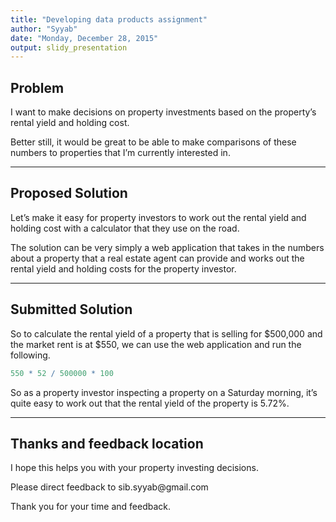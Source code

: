 ```yaml
---
title: "Developing data products assignment"
author: "Syyab"
date: "Monday, December 28, 2015"
output: slidy_presentation
---
```


## Problem

I want to make decisions on property investments based on the property's rental yield and holding cost. 

Better still, it would be great to be able to make comparisons of these numbers to properties that I'm currently interested in.

---

## Proposed Solution

Let's make it easy for property investors to work out the rental yield and holding cost with a calculator that they use on the road.

The solution can be very simply a web application that takes in the numbers about a property that a real estate agent can provide and works out the rental yield and holding costs for the property investor.

---

## Submitted Solution

So to calculate the rental yield of a property that is selling for $500,000 and the market rent is at $550, we can use the web application and run the following.

```r
550 * 52 / 500000 * 100
```

So as a property investor inspecting a property on a Saturday morning, it's quite easy to work out that the rental yield of the property is 5.72%.

---

## Thanks and feedback location

I hope this helps you with your property investing decisions.

Please direct feedback to sib.syyab@gmail.com

Thank you for your time and feedback.
